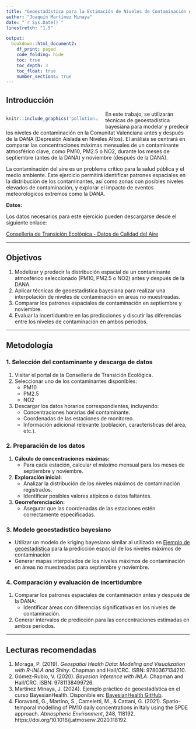 ---
title: "Geoestadística para la Estimación de Niveles de Contaminación en la Comunitat Valenciana"
author: "Joaquín Martínez Minaya"
date: "`r Sys.Date()`"
linestretch: "1.5"

output:   
  bookdown::html_document2:
    df_print: paged
    code_folding: hide
    toc: true
    toc_depth: 3
    toc_float: true
    number_sections: true
---

## Introducción

<div style="float: left; margin-right: 20px; width: 50%;">
  ```{r, echo=FALSE, out.width='100%'}
  knitr::include_graphics('pollution.png')
  ```
</div>



En este trabajo, se utilizarán técnicas de geoestadística bayesiana para modelar y predecir los niveles de contaminación en la Comunitat Valenciana antes y después de la DANA (Depresión Aislada en Niveles Altos). El análisis se centrará en comparar las concentraciones máximas mensuales de un contaminante atmosférico clave, como PM10, PM2.5 o NO2, durante los meses de septiembre (antes de la DANA) y noviembre (después de la DANA).

La contaminación del aire es un problema crítico para la salud pública y el medio ambiente. Este ejercicio permitirá identificar patrones espaciales en la distribución de los contaminantes, así como zonas con posibles niveles elevados de contaminación, y explorar el impacto de eventos meteorológicos extremos como la DANA.

**Datos:**

Los datos necesarios para este ejercicio pueden descargarse desde el siguiente enlace:

[Conselleria de Transición Ecológica - Datos de Calidad del Aire](https://mediambient.gva.es/es/web/calidad-ambiental/datos-on-line)

---

## Objetivos

1. Modelizar y predecir la distribución espacial de un contaminante atmosférico seleccionado (PM10, PM2.5 o NO2) antes y después de la DANA.
2. Aplicar técnicas de geoestadística bayesiana para realizar una interpolación de niveles de contaminación en áreas no muestreadas.
3. Comparar los patrones espaciales de contaminación en septiembre y noviembre.
4. Evaluar la incertidumbre en las predicciones y discutir las diferencias entre los niveles de contaminación en ambos períodos.

---

## Metodología

### 1. Selección del contaminante y descarga de datos

1. Visitar el portal de la Conselleria de Transición Ecológica.
2. Seleccionar uno de los contaminantes disponibles:
   - PM10
   - PM2.5
   - NO2
3. Descargar los datos horarios correspondientes, incluyendo:
   - Concentraciones horarias del contaminante.
   - Coordenadas de las estaciones de monitoreo.
   - Información adicional relevante (población, características del área, etc.).

### 2. Preparación de los datos

1. **Cálculo de concentraciones máximas:**
   - Para cada estación, calcular el máximo mensual para los meses de septiembre y noviembre.
2. **Exploración inicial:**
   - Analizar la distribución de los niveles máximos de contaminación registrados.
   - Identificar posibles valores atípicos o datos faltantes.
3. **Georreferenciación:**
   - Asegurar que las coordenadas de las estaciones estén correctamente especificadas.

### 3. Modelo geoestadístico bayesiano

   - Utilizar un modelo de kriging bayesiano similar al utilizado en [Ejemplo de geoestadística ](https://github.com/jmartinez-minaya/BayesianHealth/blob/main/PART-III/examples/S3-inlabru-geostatistics/S3-inlabru-geostatistics_malaria.rmd)
para la predicción espacial de los niveles máximos de contaminación     
   - Generar mapas interpolados de los niveles máximos de contaminación en áreas no muestreadas para septiembre y noviembre.

### 4. Comparación y evaluación de incertidumbre

1. Comparar los patrones espaciales de contaminación antes y después de la DANA:
   - Identificar áreas con diferencias significativas en los niveles de contaminación.
2. Generar intervalos de predicción para las concentraciones estimadas en ambos períodos.

---

## Lecturas recomendadas

1. Moraga, P. (2019). *Geospatial Health Data: Modeling and Visualization with R-INLA and Shiny*. Chapman and Hall/CRC. ISBN: 9780367134210.
2. Gómez-Rubio, V. (2020). *Bayesian inference with INLA*. Chapman and Hall/CRC. ISBN: 9781138499726.
3. Martínez Minaya, J. (2024). Ejemplo práctico de geoestadística en el curso BayesianHealth. Disponible en: [BayesianHealth GitHub](https://github.com/jmartinez-minaya/BayesianHealth/blob/main/PART-III/examples/S3-inlabru-geostatistics/S3-inlabru-geostatistics_malaria.rmd).
4. Fioravanti, G., Martino, S., Cameletti, M., & Cattani, G. (2021). Spatio-temporal modelling of PM10 daily concentrations in Italy using the SPDE approach. *Atmospheric Environment*, 248, 118192. https://doi.org/10.1016/j.atmosenv.2020.118192.


